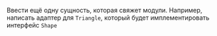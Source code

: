 Ввести ещё одну сущность, которая свяжет модули. Например, написать адаптер для `Triangle`, который будет имплементировать интерфейс `Shape`
